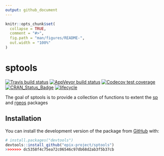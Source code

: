 ```yaml
---
output: github_document
---
```


<!-- README.md is generated from README.Rmd. Please edit that file -->

```r
knitr::opts_chunk$set(
  collapse = TRUE,
  comment = "#>",
  fig.path = "man/figures/README-",
  out.width = "100%"
)
```
# sptools

<!-- badges: start -->
[![Travis build status](https://travis-ci.org/epix-project/sptools.svg?branch=master)](https://travis-ci.org/epix-project/sptools)
[![AppVeyor build status](https://ci.appveyor.com/api/projects/status/github/epix-project/sptools?branch=master&svg=true)](https://ci.appveyor.com/project/epix-project/sptools)
[![Codecov test coverage](https://codecov.io/gh/epix-project/sptools/branch/master/graph/badge.svg)](https://codecov.io/gh/epix-project/sptools?branch=master)
[![CRAN_Status_Badge](http://www.r-pkg.org/badges/version/sptools)](https://cran.r-project.org/package=sptools)
[![lifecycle](https://img.shields.io/badge/lifecycle-experimental-orange.svg)](https://www.tidyverse.org/lifecycle/#experimental)
<!-- badges: end -->

The goal of sptools is to provide a collection of functions to extent the [sp](https://cran.r-project.org/web/packages/sp/index.html) and [rgeos](https://cran.r-project.org/web/packages/rgeos/index.html) packages 

## Installation

You can install the development version  of the package from [GitHub](https://github.com/) with:

``` r
# install.packages("devtools")
devtools::install_github("epix-project/sptools")
>>>>>>> dc5358f4c75ea72c06546c97db68d2ab3f5b37cb
```
